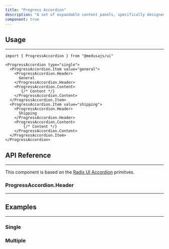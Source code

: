 ```yaml
---
title: "Progress Accordion"
description: "A set of expandable content panels, specifically designed for implementing multi-step tasks"
component: true
---
```


<ComponentExample name="progress-accordion-demo"/>

## Usage

---

```tsx
import { ProgressAccordion } from "@medusajs/ui"
```

```tsx
<ProgressAccordion type="single">
  <ProgressAccordion.Item value="general">
    <ProgressAccordion.Header>
      General
    </ProgressAccordion.Header>
    <ProgressAccordion.Content>
       {/* Content */}
    </ProgressAccordion.Content>
  </ProgressAccordion.Item>
  <ProgressAccordion.Item value="shipping">
    <ProgressAccordion.Header>
      Shipping
    </ProgressAccordion.Header>
    <ProgressAccordion.Content>
        {/* Content */}
    </ProgressAccordion.Content>
  </ProgressAccordion.Item>
</ProgressAccordion>
```

## API Reference

---

This component is based on the [Radix UI Accordion](https://radix-ui.com/primitives/docs/components/accordion) primitves.

### ProgressAccordion.Header

---

<ComponentProps component="progress-accordion-header" />

## Examples

---

### Single

<ComponentExample name="progress-accordion-single" />

### Multiple

<ComponentExample name="progress-accordion-multiple" />